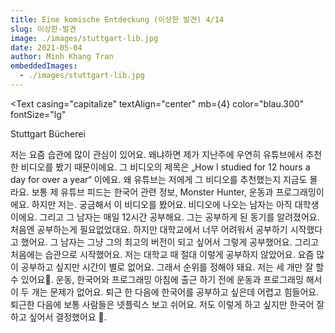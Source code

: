 ```yaml
---
title: Eine komische Entdeckung (이상한 발견) 4/14
slug: 이상한-발견
image: ./images/stuttgart-lib.jpg
date: 2021-05-04
author: Minh Khang Tran
embeddedImages:
  - ./images/stuttgart-lib.jpg
---
```





<GatsbyImage
  image={getImage(props.embeddedImages[0])}
  alt="Stuttgart Bücherei"
  className="post-img"
/>
<Text
  casing="capitalize"
  textAlign="center"
  mb={4}
  color="blau.300"
  fontSize="lg"
>
  Stuttgart Bücherei
</Text>

저는 요즘 습관에 많이 관심이 있어요. 왜냐하면 제가 지난주에 우연히 유튜브에서 추천한 비디오를 봤기 때문이에요. 그 비디오의 제목은 „How I studied for 12 hours a day for over a year“ 이에요. 왜 유튜브는 저에게 그 비디오를 추천했는지 지금도 몰라요. 보통 제 유튜브 피드는 한국어 관련 정보, Monster Hunter, 운동과 프로그래밍이에요.
하지만 저는. 궁금해서 이 비디오를 봤어요. 비디오에 나오는 남자는 아직 대학생이에요. 그리고 그 남자는 매일 12시간 공부해요. 그는 공부하게 된 동기를 알려졌어요.
처음엔 공부하는게 필요없었대요. 하지만 대학교에서 너무 어려워서 공부하기 시작했다고 했어요. 그 남자는 그냥 그의 최고의 버전이 되고 싶어서 그렇게 공부했어요. 그리고 처음에는 습관으로 시작했어요.
저는 대학교 때 절대 이렇게 공부하지 않았어요. 요즘 많이 공부하고 싶지만 시간이 별로 없어요.
그래서 순위를 정해야 돼요. 저는 세 개만 잘 할 수 있어요🤔. 운동, 한국어와 프로그래밍
아침에 출근 하기 전에 운동과 프로그래밍 해서 이 두 개는 문제가 없어요. 퇴근 한 다음에 한국어를 공부하고 싶은데 어렵고 힘들어요. 퇴근한 다음에 보통 사람들은 넷플릭스 보고 쉬어요. 저도 이렇게 하고 싶지만 한국어 잘 하고 싶어서 결정했어요 😤.
